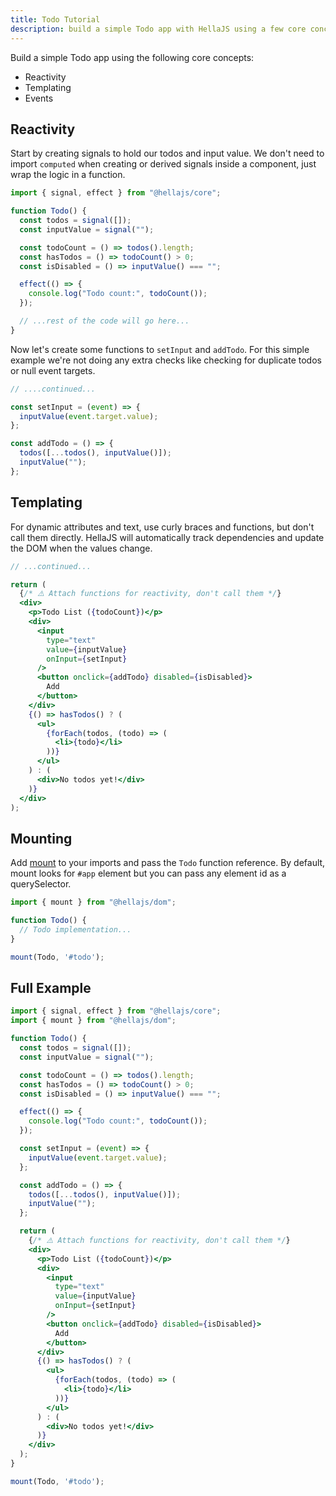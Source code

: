 ```yaml
---
title: Todo Tutorial
description: build a simple Todo app with HellaJS using a few core concepts.
---
```


Build a simple Todo app using the following core concepts:
- Reactivity
- Templating
- Events

## Reactivity

Start by creating signals to hold our todos and input value. We don't need to import `computed` when creating or derived signals inside a component, just wrap the logic in a function.

```jsx
import { signal, effect } from "@hellajs/core";

function Todo() {
  const todos = signal([]);
  const inputValue = signal("");

  const todoCount = () => todos().length;
  const hasTodos = () => todoCount() > 0;
  const isDisabled = () => inputValue() === "";

  effect(() => {
    console.log("Todo count:", todoCount());
  });

  // ...rest of the code will go here...
}
```

Now let's create some functions to `setInput` and `addTodo`. For this simple example we're not doing any extra checks like checking for duplicate todos or null event targets.

```jsx
// ....continued...

const setInput = (event) => {
  inputValue(event.target.value);
};

const addTodo = () => {
  todos([...todos(), inputValue()]);
  inputValue("");
};
```

## Templating

For dynamic attributes and text, use curly braces and functions, but don't call them directly. HellaJS will automatically track dependencies and update the DOM when the values change.

```jsx
// ...continued...

return (
  {/* ⚠️ Attach functions for reactivity, don't call them */}
  <div>
    <p>Todo List ({todoCount})</p>
    <div>
      <input
        type="text"
        value={inputValue}
        onInput={setInput}
      />
      <button onclick={addTodo} disabled={isDisabled}>
        Add
      </button>
    </div>
    {() => hasTodos() ? (
      <ul>
        {forEach(todos, (todo) => (
          <li>{todo}</li>
        ))}
      </ul>
    ) : (
      <div>No todos yet!</div>
    )}
  </div>
);
```

## Mounting

Add [mount](/api/dom/mount/) to your imports and pass the `Todo` function reference. By default, mount looks for `#app` element but you can pass any element id as a querySelector.

```jsx
import { mount } from "@hellajs/dom";

function Todo() {
  // Todo implementation...
}

mount(Todo, '#todo');
```

## Full Example

```jsx
import { signal, effect } from "@hellajs/core";
import { mount } from "@hellajs/dom";

function Todo() {
  const todos = signal([]);
  const inputValue = signal("");

  const todoCount = () => todos().length;
  const hasTodos = () => todoCount() > 0;
  const isDisabled = () => inputValue() === "";

  effect(() => {
    console.log("Todo count:", todoCount());
  });

  const setInput = (event) => {
    inputValue(event.target.value);
  };

  const addTodo = () => {
    todos([...todos(), inputValue()]);
    inputValue("");
  };

  return (
    {/* ⚠️ Attach functions for reactivity, don't call them */}
    <div>
      <p>Todo List ({todoCount})</p>
      <div>
        <input
          type="text"
          value={inputValue}
          onInput={setInput}
        />
        <button onclick={addTodo} disabled={isDisabled}>
          Add
        </button>
      </div>
      {() => hasTodos() ? (
        <ul>
          {forEach(todos, (todo) => (
            <li>{todo}</li>
          ))}
        </ul>
      ) : (
        <div>No todos yet!</div>
      )}
    </div>
  );
}

mount(Todo, '#todo');
```

